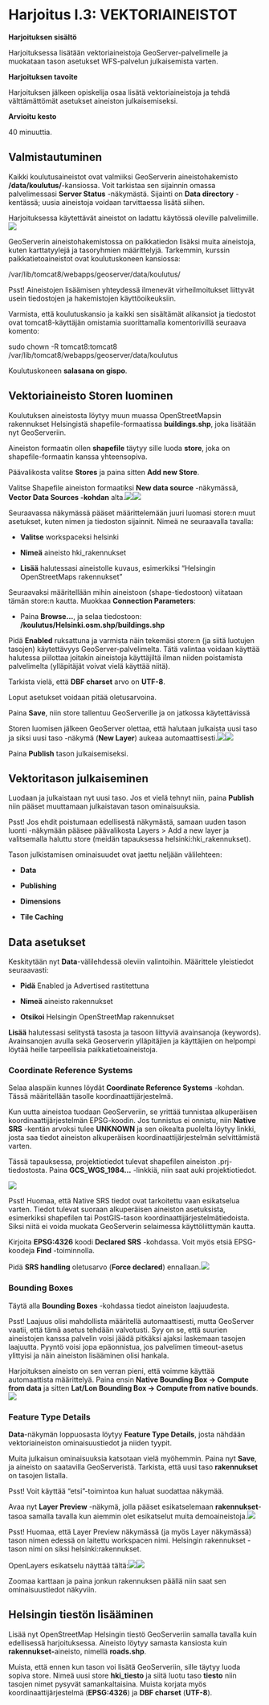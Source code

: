 # Harjoitus I.3: VEKTORIAINEISTOT

**Harjoituksen sisältö**

Harjoituksessa lisätään vektoriaineistoja GeoServer-palvelimelle ja muokataan tason asetukset WFS-palvelun julkaisemista varten.

**Harjoituksen tavoite**

Harjoituksen jälkeen opiskelija osaa lisätä vektoriaineistoja ja tehdä välttämättömät asetukset aineiston julkaisemiseksi.

**Arvioitu kesto**

40 minuuttia.

## **Valmistautuminen**

Kaikki koulutusaineistot ovat valmiiksi GeoServerin aineistohakemisto **/data/koulutus/**-kansiossa. Voit tarkistaa sen sijainnin omassa palvelimessasi **Server Status** -näkymästä. Sijainti on **Data directory** -kentässä; uusia aineistoja voidaan tarvittaessa lisätä siihen. 

Harjoituksessa käytettävät aineistot on ladattu käytössä oleville palvelimille.![](https://lh5.googleusercontent.com/NMnlvZKUjtx9MsuYWRNCudQ_fLavX11-qg9YllazBDaoD6XHEcbfnKb9EIS85_1vG7NssLmD5qa4uWa6uOELsNpF6aFyg9HD343_JdFkhoTnR6Y9_XQm8JlQySmozxAi15M9JKUN_u-OuFPv8t5w7OKTttRB7U1Dwry-4bULBcKdKrIIK64bqoaR2-dA)

GeoServerin aineistohakemistossa on paikkatiedon lisäksi muita aineistoja, kuten karttatyylejä ja tasoryhmien määrittelyjä. Tarkemmin, kurssin paikkatietoaineistot ovat koulutuskoneen kansiossa: 

::: code-box
/var/lib/tomcat8/webapps/geoserver/data/koulutus/
:::

::: hint-box
Psst! Aineistojen lisäämisen yhteydessä ilmenevät virheilmoitukset liittyvät usein tiedostojen ja hakemistojen käyttöoikeuksiin.
:::

Varmista, että koulutuskansio ja kaikki sen sisältämät alikansiot ja tiedostot ovat tomcat8-käyttäjän omistamia suorittamalla komentorivillä seuraava komento:

::: commandline-box
sudo chown -R tomcat8:tomcat8 /var/lib/tomcat8/webapps/geoserver/data/koulutus
:::

Koulutuskoneen **salasana on gispo**.

## **Vektoriaineisto Storen luominen**

Koulutuksen aineistosta löytyy muun muassa OpenStreetMapsin rakennukset Helsingistä shapefile-formaatissa **buildings.shp**, joka lisätään nyt GeoServeriin.

Aineiston formaatin ollen **shapefile** täytyy sille luoda **store**, joka on shapefile-formaatin kanssa yhteensopiva.

Päävalikosta valitse **Stores** ja paina sitten **Add new Store**.

Valitse Shapefile aineiston formaatiksi **New data source** -näkymässä, **Vector Data Sources -kohdan** alta.![](https://lh5.googleusercontent.com/oTJ1uMsH1Mj_QSsOey14TqQNB85QpzsXb0Wd_VbmLe12uo2FEBHFNm7TPzG7qq1Th-UcpLPhR6I6z6eG6SUY_3R3hB4xo0rtENOKH5SjqQkg8hTstjtDnTPUuc5t3mPQLp7uGKZf-ZkBeva2mFz4H3QBknPZkyZWTur3LrHbXqxurup2wgfTb26R2ZOz)![](https://lh6.googleusercontent.com/QIhYOQqx5beu_0mmsw8FW-KEW3gb_dOYNb9BV2zJdVTeOtgVOpQrVNqd-IcKJn73fTfTh-WgLJ1lD-MtCmwnJgKo3-THxRtp_XM1rVLIjNS6UBMPE4a9HhHGi7q2Uvg1rcTzDJ0nWyH7gJBKRiCu6kCF6JLdbyw07ljIKNxfRfknBl97G4pC9tzgviSQ)

Seuraavassa näkymässä pääset määrittelemään juuri luomasi store:n muut asetukset, kuten nimen ja tiedoston sijainnit. Nimeä ne seuraavalla tavalla:

-   **Valitse** workspaceksi helsinki

-   **Nimeä** aineisto hki_rakennukset

-   **Lisää** halutessasi aineistolle kuvaus, esimerkiksi "Helsingin OpenStreetMaps rakennukset"

Seuraavaksi määritellään mihin aineistoon (shape-tiedostoon) viitataan tämän store:n kautta. Muokkaa **Connection Parameters**:

-   Paina **Browse...**, ja selaa tiedostoon: **/koulutus/Helsinki.osm.shp/buildings.shp**

Pidä **Enabled** ruksattuna ja varmista näin tekemäsi store:n (ja siitä luotujen tasojen) käytettävyys GeoServer-palvelimelta. Tätä valintaa voidaan käyttää halutessa piilottaa joitakin aineistoja käyttäjiltä ilman niiden poistamista palvelimelta (ylläpitäjät voivat vielä käyttää niitä).

Tarkista vielä, että **DBF charset** arvo on **UTF-8**.

Loput asetukset voidaan pitää oletusarvoina.

Paina **Save**, niin store tallentuu GeoServerille ja on jatkossa käytettävissä

Storen luomisen jälkeen GeoServer olettaa, että halutaan julkaista uusi taso ja siksi uusi taso -näkymä (**New Layer**) aukeaa automaattisesti.![](https://lh5.googleusercontent.com/56Vo1Huz8HxY88dOxNkQTE-dBwhiBoOm_MN-pypkvC96UDxKx5dUzd3ElhtxlrfiZ4EqJRIFqb44nciFaw4ejXrXsIJlp4JxbtR2ugU6N7tPadv7PKaJePv5ksJW4tsCMcb7-RYVstA-K_iYHH2XJijPFyB58tGBwD4VEqIcSfYqEE_zqC2E2xS7WmfA)![](https://lh4.googleusercontent.com/BfVEW8-IGp8q3FegVwfybWqtJYgHE1CZZmmol0WE7nVkP7AAm8zAwFFBoHRGQo8j3HCiI2uh2VDh0mfgFbbZJvvbamxv7tz2ZdQlBsWgDc2EmAcrq0fGwWIVvHK-eQoVOGSZTTuBWCWZq3x2ZiDB_GSoXwPm7FtyKJbtCDGIDj9BBrQxdi11Trmo1cI6)

Paina **Publish** tason julkaisemiseksi.

## **Vektoritason julkaiseminen**

Luodaan ja julkaistaan nyt uusi taso. Jos et vielä tehnyt niin, paina **Publish** niin pääset muuttamaan julkaistavan tason ominaisuuksia.

::: hint-box
Psst! Jos ehdit poistumaan edellisestä näkymästä, samaan uuden tason luonti -näkymään pääsee päävalikosta Layers \> Add a new layer ja valitsemalla haluttu store (meidän tapauksessa helsinki:hki_rakennukset).
:::

Tason julkistamisen ominaisuudet ovat jaettu neljään välilehteen:

-   **Data**

-   **Publishing**

-   **Dimensions**

-   **Tile Caching**

## **Data asetukset**

Keskitytään nyt **Data**-välilehdessä oleviin valintoihin. Määrittele yleistiedot seuraavasti:

-   **Pidä** Enabled ja Advertised rastitettuna

-   **Nimeä** aineisto rakennukset

-   **Otsikoi** Helsingin OpenStreetMap rakennukset

**Lisää** halutessasi selitystä tasosta ja tasoon liittyviä avainsanoja (keywords). Avainsanojen avulla sekä Geoserverin ylläpitäjien ja käyttäjien on helpompi löytää heille tarpeellisia paikkatietoaineistoja.

### **Coordinate Reference Systems**

Selaa alaspäin kunnes löydät **Coordinate Reference Systems** -kohdan. Tässä määritellään tasolle koordinaattijärjestelmä.

Kun uutta aineistoa tuodaan GeoServeriin, se yrittää tunnistaa alkuperäisen koordinaattijärjestelmän EPSG-koodin. Jos tunnistus ei onnistu, niin **Native SRS** -kentän arvoksi tulee **UNKNOWN** ja sen oikealta puolelta löytyy linkki, josta saa tiedot aineiston alkuperäisen koordinaattijärjestelmän selvittämistä varten.

Tässä tapauksessa, projektiotiedot tulevat shapefilen aineiston .prj-tiedostosta. Paina **GCS_WGS_1984...** -linkkiä, niin saat auki projektiotiedot.

![](https://lh4.googleusercontent.com/cdz5VFXU4fuqWiHtwdATXCN0a3_TW_wTCEuEJ98nL4WlWDusJ8ZFcTW4CIbosnM9_70IpJtDgshjS30_AAAXvPsCuovSby5CrjsxG-pwL9c6TS0AOeubRju6bOPX3_txmn9AgYsC80qnzt8yRgiLoaVQ1HJREeEzSMGy-UOZy6p9Qpjnji60qVtnzjWx)

::: hint-box
Psst! Huomaa, että Native SRS tiedot ovat tarkoitettu vaan esikatselua varten. Tiedot tulevat suoraan alkuperäisen aineiston asetuksista, esimerkiksi shapefilen tai PostGIS-tason koordinaattijärjestelmätiedoista. Siksi niitä ei voida muokata GeoServerin selaimessa käyttöliittymän kautta.
:::

Kirjoita **EPSG:4326** koodi **Declared SRS** -kohdassa. Voit myös etsiä EPSG-koodeja **Find** -toiminnolla.

Pidä **SRS handling** oletusarvo (**Force declared**) ennallaan.![](https://lh4.googleusercontent.com/Taek9Bk9DYdtYZTWQQpV7Op_HiX_UEb_0v2eOkmCV-U1Wk_0lRz8xf3KEZBk1SvPsFHOe2KzAEHgCgZw9tzniTDixvJGCSXXhndD4IAtiWLcx2den1Y8x_ChevxZL5UWyd2JctqX_aoBMweeqF2z9XQO-FMCM_j18WmdAIrWTb6cL3-g3xIxdsogw_Jh)

### **Bounding Boxes**

Täytä alla **Bounding Boxes** -kohdassa tiedot aineiston laajuudesta.

::: hint-box
Psst! Laajuus olisi mahdollista määritellä automaattisesti, mutta GeoServer vaatii, että tämä asetus tehdään valvotusti. Syy on se, että suurien aineistojen kanssa palvelin voisi jäädä pitkäksi ajaksi laskemaan tasojen laajuutta. Pyyntö voisi jopa epäonnistua, jos palvelimen timeout-asetus ylittyisi ja näin aineiston lisääminen olisi hankala.
:::

Harjoituksen aineisto on sen verran pieni, että voimme käyttää automaattista määrittelyä. Paina ensin **Native Bounding Box → Compute from data** ja sitten **Lat/Lon Bounding Box → Compute from native bounds**. ![](https://lh6.googleusercontent.com/OEMrmmA4MkfpxjQUUy_tDBpoCHbXf4gXF8nQP6NNAtRZnJdyfQHKmzF4ZjgxL_EbyRhliwytSFPyWL-mD9ejIigBWUts4CKyuS5UwtoxD6yhRNvANOflrylcYq2AwsEAvLnirjw8YRubg689kwhEOtBc8DwuSRcpLNxkxRyUUJ337f7RiQYsBtODs8QD)

### **Feature Type Details**

**Data**-näkymän loppuosasta löytyy **Feature Type Details**, josta nähdään vektoriaineiston ominaisuustiedot ja niiden tyypit.

Muita julkaisun ominaisuuksia katsotaan vielä myöhemmin. Paina nyt **Save**, ja aineisto on saatavilla GeoServeristä. Tarkista, että uusi taso **rakennukset** on tasojen listalla.

::: hint-box
Psst! Voit käyttää "etsi"-toimintoa kun haluat suodattaa näkymää.
:::

Avaa nyt **Layer Preview** -näkymä, jolla pääset esikatselemaan **rakennukset**-tasoa samalla tavalla kun aiemmin olet esikatselut muita demoaineistoja.![](https://lh5.googleusercontent.com/ORKD1fXW0LkrfvrcFFKbe_0w8hr5H8Y8kFxZg2kXsv9MLfn88Un-_wmLGK7kYA6YiCi7_gfI2iR8YIGKVFQBBC8Bfr24lz_SHrD0M7YjDa27YCQlMQ0TBprQ-_yKOvicZtYF4uy2OeEV4lLcTltl5nuVCBz8DzV9cZTnqjyma9xzf0QdxC8p6gNhaTRJ)

::: hint-box
Psst! Huomaa, että Layer Preview näkymässä (ja myös Layer näkymässä) tason nimen edessä on laitettu workspacen nimi. Helsingin rakennukset -tason nimi on siksi helsinki:rakennukset.
:::

OpenLayers esikatselu näyttää tältä:![](https://lh6.googleusercontent.com/7Ut2UEn1b9XCgD7zUz_h3DHTYFZfMRoKjDg8rla_3TfVo2bpv3uYvqN95CVSdKn1r3tiXmfqyK3AVDf8WlGrm_rXim5cuMskFN0CTtv6GfAjdu62AmAffoKXUEKfZCdQU4neeZ55RqNf9Sds9qXj2OEBOkdxgy1Dch5prXvarmA0IVBfiMKWsT0fftAN)![](https://lh3.googleusercontent.com/W1gFn1eC4oJuLJFkubajRiOJjm2t-fxrEjCB_1Z6KCvauY8bZ7flUBHwvdq5IVeyBLGBF_sNUepdcHV2OuIb3M8RLUoXvuZEq6VrJuvfHaY47jCRx3PpAsT_MLulA_pPBwHcJES87doIJK-7WIkpTAYVJ3__V-brGTFQg3fUcwfsXl0o27uWclNUGZzw)

Zoomaa karttaan ja paina jonkun rakennuksen päällä niin saat sen ominaisuustiedot näkyviin.

## **Helsingin tiestön lisääminen**

Lisää nyt OpenStreetMap Helsingin tiestö GeoServeriin samalla tavalla kuin edellisessä harjoituksessa. Aineisto löytyy samasta kansiosta kuin **rakennukset-**aineisto, nimellä **roads.shp**.

Muista, että ennen kun tason voi lisätä GeoServeriin, sille täytyy luoda sopiva store. Nimeä uusi store **hki_tiesto** ja siitä luotu taso **tiesto** niin tasojen nimet pysyvät samankaltaisina. Muista korjata myös koordinaattijärjestelmä (**EPSG:4326**) ja **DBF charset** (**UTF-8**).
